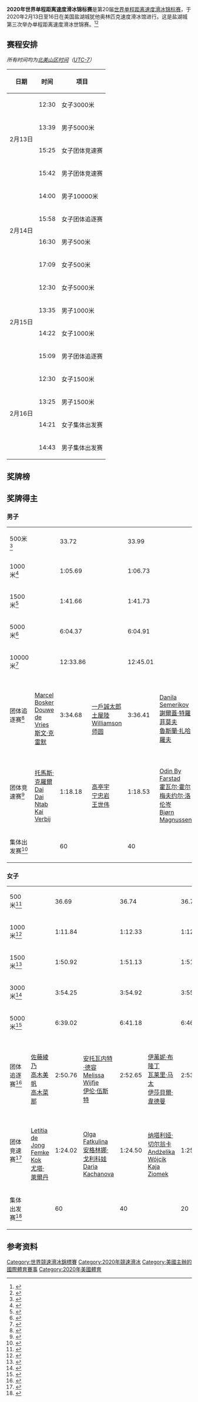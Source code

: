 {{bots|deny=InternetArchiveBot}}
{{NoteTA|G1=Sports}}
{{Infobox Skating event
|event        = 2020年世界单程距离速度滑冰锦标赛
|image        = 
|caption      = 
|venue        = {{USA}}[[盐湖城|盐湖城]]犹他奥林匹克速度滑冰馆
|dates        = 2月7日至10日
|competitors  = 
|nations      = 
|prev         = [[2019年世界单程距离速度滑冰锦标赛|2019 因策尔]]
|next         = [[2021年世界速度滑冰锦标赛|2021 海伦芬]]
}}
'''2020年世界单程距离速度滑冰锦标赛'''是第20届[[世界速度滑冰锦标赛|世界单程距离速度滑冰锦标赛]]，于2020年2月13日至16日在美国盐湖城犹他奥林匹克速度滑冰馆进行。这是盐湖城第三次举办单程距离速度滑冰世锦赛。<ref>{{cite web |url=https://www.teamusa.org/US-Speedskating/News/Featured-News/2017/June/09/US-Speedskating-Awarded-2020-World-Single-Distance-Championships|title=US Speedskating Awarded 2020 World Single Distance Championships|work=[[美国奥林匹克委员会|Team USA]]|date=2017-06-09|access-date=2017-06-09|archiveurl=https://web.archive.org/web/20191215144449/https://www.teamusa.org/US-Speedskating/News/Featured-News/2017/June/09/US-Speedskating-Awarded-2020-World-Single-Distance-Championships|archivedate=2019-12-15}}</ref><ref>{{cite web|url=https://www.espn.com/olympics/story/_/id/19589382/utah-host-speedskating-championships-2020|title=Utah to host speedskating championships in 2020|publisher=[[ESPN|ESPN]]|date=2017-06-09|accessdate=2021-03-02|archiveurl=https://web.archive.org/web/20170628070919/http://www.espn.com/olympics/story/_/id/19589382/utah-host-speedskating-championships-2020|archivedate=2017-06-28}}</ref>

==赛程安排==
''所有时间均为[[北美山区时区|北美山区时间]]（[[UTC-7|UTC-7]]）''

{| class="wikitable" border="1"
|-
! 日期
! 时间
! 项目
|-
| rowspan=4|2月13日
| 12:30
| 女子3000米
|-
| 13:39
| 男子5000米
|-
| 15:25
| 女子团体竞速赛
|-
| 15:42
| 男子团体竞速赛
|-
| rowspan=4|2月14日
| 14:00
| 男子10000米
|-
| 15:58
| 女子团体追逐赛
|-
| 16:30
| 男子500米
|-
| 17:09
| 女子500米
|-
| rowspan=4|2月15日
| 12:30
| 女子5000米
|-
| 13:35
| 男子1000米
|-
| 14:22
| 女子1000米
|-
| 15:09
| 男子团体追逐赛
|-
| rowspan=4|2月16日
| 12:30
| 女子1500米
|-
| 13:25
| 男子1500米
|-
| 14:21
| 女子集体出发赛
|-
| 14:43
| 男子集体出发赛
|}

==奖牌榜==
{{Medals table
 | caption        = 
 | host           = USA
 | flag_template  = flagcountry
 | event          = 
 | team           = 
 | gold_NED = 7 | silver_NED = 5 | bronze_NED = 2
 | gold_RUS = 3 | silver_RUS = 5 | bronze_RUS = 4
 | gold_CAN = 3 | silver_CAN = 2 | bronze_CAN = 4
 | gold_JPN = 2 | silver_JPN = 1 | bronze_JPN = 2
 | gold_CZE = 1 | silver_CZE = 1 | bronze_CZE = 0
 | gold_CHN = 0 | silver_CHN = 1 | bronze_CHN = 0
 | gold_KOR = 0 | silver_KOR = 1 | bronze_KOR = 0
 | gold_GER = 0 | silver_GER = 0 | bronze_GER = 1
 | gold_NOR = 0 | silver_NOR = 0 | bronze_NOR = 1
 | gold_POL = 0 | silver_POL = 0 | bronze_POL = 1
 | gold_USA = 0 | silver_USA = 0 | bronze_USA = 1 |host_USA=yes
}}

==奖牌得主==
===男子===
{| {{MedalistTable|type=项目|columns=2}}
|-
| 500米<ref>{{cite web|url=https://media.isuresults.eu/downloads/7_men_500_a_result_signed_20200215003729.pdf|title=Men's 500 metres results|work=International Skating Union|date=2020-02-15|accessdate=2021-03-02|archiveurl=https://web.archive.org/web/20200913093850/https://media.isuresults.eu/downloads/7_men_500_a_result_signed_20200215003729.pdf|archivedate=2020-09-13}}</ref>
| {{flagmedalist|[[Pavel_Kulizhnikov|Pavel Kulizhnikov]]|RUS}} || 33.72
| {{flagmedalist|[[Ruslan_Murashov|Ruslan Murashov]]|RUS}} || 33.99
| {{flagmedalist|[[新濱立也|新濱立也]]|JPN}} || 34.03
|-
| 1000米<ref>{{cite web|url=https://media.isuresults.eu/downloads/10_men_1000_a_result_signed_20200215234156.pdf|title=Men's 1000 metres results|work=International Skating Union|date=2020-02-15|accessdate=2021-03-02|archiveurl=https://web.archive.org/web/20200913100055/https://media.isuresults.eu/downloads/10_men_1000_a_result_signed_20200215234156.pdf|archivedate=2020-09-13}}</ref>
| {{flagmedalist|[[Pavel_Kulizhnikov|Pavel Kulizhnikov]]|RUS}} || 1:05.69<br>{{abbr|'''WR'''|世界纪录}}
| {{flagmedalist|[[克耶尔德·努伊斯|克耶尔德·努伊斯]]|NED}} || 1:06.73
| {{flagmedalist|[[洛朗·迪布勒伊|洛朗·迪布勒伊]]|CAN}} || 1:06.76
|-
| 1500米<ref>{{cite web|url=https://media.isuresults.eu/downloads/14_men_1500_a_result_signed_20200216215040.pdf|title=Men's 1500 metres results|work=International Skating Union|date=2020-02-16|accessdate=2021-03-02|archiveurl=https://web.archive.org/web/20200913091820/https://media.isuresults.eu/downloads/14_men_1500_a_result_signed_20200216215040.pdf|archivedate=2020-09-13}}</ref>
| {{flagmedalist|[[克耶尔德·努伊斯|克耶尔德·努伊斯]]|NED}} || 1:41.66
| {{flagmedalist|[[托馬斯·克羅爾|托馬斯·克羅爾]]|NED}} || 1:41.73
| {{flagmedalist|[[喬伊·曼蒂亞|喬伊·曼蒂亞]]|USA}} || 1:42.16
|-
| 5000米<ref>{{cite web|url=https://media.isuresults.eu/downloads/2_men_5000_a_result_signed_20200213231032.pdf|title=Men's 5000 metres results|work=International Skating Union|date=2020-02-13|accessdate=2021-03-02|archiveurl=https://web.archive.org/web/20200913092505/https://media.isuresults.eu/downloads/2_men_5000_a_result_signed_20200213231032.pdf|archivedate=2020-09-13}}</ref>
| {{flagmedalist|[[特德-扬·布卢门|特德-扬·布卢门]]|CAN}} || 6:04.37
| {{flagmedalist|[[斯文·克雷默|斯文·克雷默]]|NED}} || 6:04.91
| {{flagmedalist|[[Graeme_Fish|Graeme Fish]]|CAN}} || 6:06.32
|-
| 10000米<ref>{{cite web|url=https://media.isuresults.eu/downloads/5_men_10000_a_result_signed_20200214232512.pdf|title=Men's 10,000 metres results|work=International Skating Union|date=2020-02-14|accessdate=2021-03-02|archiveurl=https://web.archive.org/web/20200913082958/https://media.isuresults.eu/downloads/5_men_10000_a_result_signed_20200214232512.pdf|archivedate=2020-09-13}}</ref>
| {{flagmedalist|[[Graeme_Fish|Graeme Fish]]|CAN}} || 12:33.86<br>{{abbr|'''WR'''|世界纪录}}
| {{flagmedalist|[[特德-扬·布卢门|特德-扬·布卢门]]|CAN}} || 12:45.01
| {{flagmedalist|[[Patrick_Beckert|Patrick Beckert]]|GER}} || 12:47.93
|-
| 团体追逐赛<ref>{{cite web|url=https://media.isuresults.eu/downloads/12_men_team-pursuit_a_result_signed_20200215225623.pdf|title=Men's team pursuit results|work=International Skating Union|date=2020-02-15|accessdate=2021-03-02|archiveurl=https://web.archive.org/web/20200913093305/https://media.isuresults.eu/downloads/12_men_team-pursuit_a_result_signed_20200215225623.pdf|archivedate=2020-09-13}}</ref>
| {{NED}}<br>[[Marcel_Bosker|Marcel Bosker]]<br>[[Douwe_de_Vries|Douwe de Vries]]<br>[[斯文·克雷默|斯文·克雷默]] || 3:34.68<br>{{abbr|'''WR'''|世界纪录}}
| {{JPN}}<br>[[一戶誠太郎|一戶誠太郎]]<br>[[土屋陸|土屋陸]]<br>[[Williamson师圆|Williamson师圆]] || 3:36.41
| {{RUS}}<br>[[Danila_Semerikov|Danila Semerikov]]<br>[[謝爾蓋·特羅菲莫夫|謝爾蓋·特羅菲莫夫]]<br>[[魯斯蘭·扎哈羅夫|魯斯蘭·扎哈羅夫]] || 3:37.24
|-
| 团体竞速赛<ref>{{cite web|url=https://media.isuresults.eu/downloads/4_men_team-sprint_a_result_signed_20200213232043.pdf|title=Men's team sprint results|work=International Skating Union|date=2020-02-13|accessdate=2021-03-02|archiveurl=https://web.archive.org/web/20200913092720/https://media.isuresults.eu/downloads/4_men_team-sprint_a_result_signed_20200213232043.pdf|archivedate=2020-09-13}}</ref>
| {{NED}}<br>[[托馬斯·克羅爾|托馬斯·克羅爾]]<br>[[Dai_Dai_Ntab|Dai Dai Ntab]]<br>[[Kai_Verbij|Kai Verbij]] || 1:18.18
| {{CHN}}<br>[[高亭宇|高亭宇]]<br>[[宁忠岩|宁忠岩]]<br>[[王世伟_(速度滑冰运动员)|王世伟]] || 1:18.53
| {{NOR}}<br>[[Odin_By_Farstad|Odin By Farstad]]<br>[[霍瓦尔·霍尔梅夫约尔·洛伦岑|霍瓦尔·霍尔梅夫约尔·洛伦岑]]<br>[[Bjørn_Magnussen|Bjørn Magnussen]] || 1:19.54
|-
| 集体出发赛<ref>{{cite web|url=https://media.isuresults.eu/downloads/16_result_men_massstart_signed_20200216221357.pdf|title=Men's mass start results|work=International Skating Union|date=2020-02-16|accessdate=2021-03-02|archiveurl=https://web.archive.org/web/20200913093812/https://media.isuresults.eu/downloads/16_result_men_massstart_signed_20200216221357.pdf|archivedate=2020-09-13}}</ref>
| {{flagmedalist|[[约里特·贝尔赫斯马|约里特·贝尔赫斯马]]|NED}} || 60
| {{flagmedalist|[[Jordan_Belchos|Jordan Belchos]]|CAN}} || 40
| {{flagmedalist|[[Antoine_Gélinas-Beaulieu|Antoine Gélinas-Beaulieu]]|CAN}} || 24
|}

===女子===
{| {{MedalistTable|type=项目|columns=2}}
|-
| 500米<ref>{{cite web|url=https://media.isuresults.eu/downloads/8_ladies_500_a_result_signed_20200215015007.pdf|title=Women's 500 metres results|work=International Skating Union|date=2020-02-15|accessdate=2021-03-02|archiveurl=https://web.archive.org/web/20200913094022/https://media.isuresults.eu/downloads/8_ladies_500_a_result_signed_20200215015007.pdf|archivedate=2020-09-13}}</ref>
| {{flagmedalist|[[小平奈緒|小平奈緒]]|JPN}} || 36.69
| {{flagmedalist|[[安格林娜·戈利科娃|安格林娜·戈利科娃]]|RUS}} || 36.74
| {{flagmedalist|[[Olga_Fatkulina|Olga Fatkulina]]|RUS}} || 36.78
|-
| 1000米<ref>{{cite web|url=https://media.isuresults.eu/downloads/11_ladies_1000_a_result_signed_20200216000432.pdf|title=Women's 1000 metres results|work=International Skating Union|date=2020-02-16|accessdate=2021-03-02|archiveurl=https://web.archive.org/web/20200913094031/https://media.isuresults.eu/downloads/11_ladies_1000_a_result_signed_20200216000432.pdf|archivedate=2020-09-13}}</ref>
| {{flagmedalist|[[尤塔·萊爾丹|尤塔·萊爾丹]]|NED}} || 1:11.84
| {{flagmedalist|[[Olga_Fatkulina|Olga Fatkulina]]|RUS}} || 1:12.33
| {{flagmedalist|[[高木美帆|高木美帆]]|JPN}} || 1:12.34
|-
| 1500米<ref>{{cite web|url=https://media.isuresults.eu/downloads/13_ladies_1500_a_result_signed_20200216202053.pdf|title=Women's 1500 metres results|work=International Skating Union|date=2020-02-16|accessdate=2021-03-02|archiveurl=https://web.archive.org/web/20200913103615/https://media.isuresults.eu/downloads/13_ladies_1500_a_result_signed_20200216202053.pdf|archivedate=2020-09-13}}</ref>
| {{flagmedalist|[[伊伦·伍斯特|伊伦·伍斯特]]|NED}} || 1:50.92
| {{flagmedalist|[[Evgeniia_Lalenkova|Evgeniia Lalenkova]]|RUS}} || 1:51.13
| {{flagmedalist|[[Elizaveta_Kazelina|Elizaveta Kazelina]]|RUS}} || 1:51.41
|-
| 3000米<ref>{{cite web|url=https://media.isuresults.eu/downloads/1_ladies_3000_a_result_signed_20200213203928.pdf|title=Women's 3000 metres results|work=International Skating Union|date=2020-02-13|accessdate=2021-03-02|archiveurl=https://web.archive.org/web/20200913094619/https://media.isuresults.eu/downloads/1_ladies_3000_a_result_signed_20200213203928.pdf|archivedate=2020-09-13}}</ref>
| {{flagmedalist|[[玛尔蒂娜·萨布利科娃|玛尔蒂娜·萨布利科娃]]|CZE}} || 3:54.25
| {{flagmedalist|[[卡莱因·阿赫特雷克特|卡莱因·阿赫特雷克特]]|NED}} || 3:54.92
| {{flagmedalist|[[Natalya_Voronina|Natalya Voronina]]|RUS}} || 3:55.54
|-
| 5000米<ref>{{cite web|url=https://media.isuresults.eu/downloads/9_ladies_5000_a_result_signed_20200215224135.pdf|title=Women's 5000 metres results|work=International Skating Union|date=2020-02-15|accessdate=2021-03-02|archiveurl=https://web.archive.org/web/20200913093227/https://media.isuresults.eu/downloads/9_ladies_5000_a_result_signed_20200215224135.pdf|archivedate=2020-09-13}}</ref>
| {{flagmedalist|[[Natalya_Voronina|Natalya Voronina]]|RUS}} || 6:39.02<br>{{abbr|'''WR'''|世界纪录}}
| {{flagmedalist|[[玛尔蒂娜·萨布利科娃|玛尔蒂娜·萨布利科娃]]|CZE}} || 6:41.18
| {{flagmedalist|[[埃斯梅·维瑟|埃斯梅·维瑟]]|NED}} || 6:46.68
|-
| 团体追逐赛<ref>{{cite web|url=https://media.isuresults.eu/downloads/6_ladies_team-pursuit_a_result_signed_20200214232816.pdf|title=Women's team pursuit results|work=International Skating Union|date=2020-02-14|accessdate=2021-03-02|archiveurl=https://web.archive.org/web/20200913083256/https://media.isuresults.eu/downloads/6_ladies_team-pursuit_a_result_signed_20200214232816.pdf|archivedate=2020-09-13}}</ref>
| {{JPN}}<br>[[佐藤綾乃_(競速滑冰運動員)|佐藤綾乃]]<br>[[高木美帆|高木美帆]]<br>[[高木菜那|高木菜那]] || 2:50.76<br>{{abbr|'''WR'''|世界纪录}}
| {{NED}}<br>[[安托瓦内特·德容|安托瓦内特·德容]]<br>[[Melissa_Wijfje|Melissa Wijfje]]<br>[[伊伦·伍斯特|伊伦·伍斯特]] || 2:52.65
| {{CAN}}<br>[[伊萬妮·布隆丁|伊萬妮·布隆丁]]<br>[[瓦莱里·马太|瓦莱里·马太]]<br>[[伊莎貝爾·韋德曼|伊莎貝爾·韋德曼]] || 2:53.62
|-
| 团体竞速赛<ref>{{cite web|url=https://media.isuresults.eu/downloads/3_ladies_team-sprint_a_result_signed_20200213231105.pdf|title=Women's team sprint results|work=International Skating Union|date=2020-02-13|accessdate=2021-03-02|archiveurl=https://web.archive.org/web/20200913101146/https://media.isuresults.eu/downloads/3_ladies_team-sprint_a_result_signed_20200213231105.pdf|archivedate=2020-09-13}}</ref>
| {{NED}}<br>[[Letitia_de_Jong|Letitia de Jong]]<br>[[Femke_Kok|Femke Kok]]<br>[[尤塔·萊爾丹|尤塔·萊爾丹]] || 1:24.02<br>{{abbr|'''WR'''|世界纪录}}
| {{RUS}}<br>[[Olga_Fatkulina|Olga Fatkulina]]<br>[[安格林娜·戈利科娃|安格林娜·戈利科娃]]<br>[[Daria_Kachanova|Daria Kachanova]] || 1:24.50
| {{POL}}<br>[[纳塔利娅·切尔翁卡|纳塔利娅·切尔翁卡]]<br>[[Andżelika_Wójcik|Andżelika Wójcik]]<br>[[Kaja_Ziomek|Kaja Ziomek]] || 1:25.37
|-
| 集体出发赛<ref>{{cite web|url=https://media.isuresults.eu/downloads/15_result_ladies_massstart_signed_20200216220452.pdf|title=Women's mass start results|work=International Skating Union|date=2020-02-16|accessdate=2021-03-02|archiveurl=https://web.archive.org/web/20200913082821/https://media.isuresults.eu/downloads/15_result_ladies_massstart_signed_20200216220452.pdf|archivedate=2020-09-13}}</ref>
| {{flagmedalist|[[伊萬妮·布隆丁|伊萬妮·布隆丁]]|CAN}} || 60
| {{flagmedalist|[[金寶凜_(競速滑冰運動員)|金寶凜]]|KOR}} || 40
| {{flagmedalist|[[伊雷妮·斯豪滕|伊雷妮·斯豪滕]]|NED}} || 20
|}

==参考资料==
{{Reflist|2}}

{{世界競速滑冰錦標賽}}

[[Category:世界競速滑冰錦標賽|Category:世界競速滑冰錦標賽]]
[[Category:2020年競速滑冰|Category:2020年競速滑冰]]
[[Category:美國主辦的國際體育賽事|Category:美國主辦的國際體育賽事]]
[[Category:2020年美國體育|Category:2020年美國體育]]